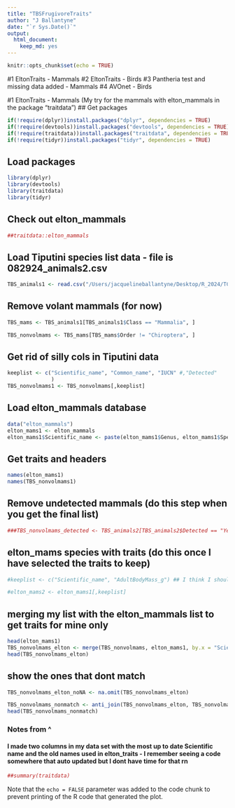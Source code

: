 ```yaml
---
title: "TBSFrugivoreTraits"
author: "J Ballantyne"
date: "`r Sys.Date()`"
output: 
  html_document: 
    keep_md: yes
---
```


```r
knitr::opts_chunk$set(echo = TRUE)
```

#1 EltonTraits - Mammals
#2 EltonTraits - Birds
#3 Pantheria test and missing data added - Mammals
#4 AVOnet - Birds

#1 EltonTraits - Mammals (My try for the mammals with elton_mammals in the package "traitdata")
## Get packages
```r
if(!require(dplyr))install.packages("dplyr", dependencies = TRUE)
if(!require(devtools))install.packages("devtools", dependencies = TRUE)
if(!require(traitdata))install.packages("traitdata", dependencies = TRUE)
if(!require(tidyr))install.packages("tidyr", dependencies = TRUE)
```
## Load packages
```r
library(dplyr)
library(devtools)
library(traitdata)
library(tidyr)
```
## Check out elton_mammals
```r
##traitdata::elton_mammals
```
## Load Tiputini species list data - file is 082924_animals2.csv
```r
TBS_animals1 <- read.csv("/Users/jacquelineballantyne/Desktop/R_2024/TCTS_data/082924_animals2.csv", header=T, as.is=T)
```
## Remove volant mammals (for now)
```r
TBS_mams <- TBS_animals1[TBS_animals1$Class == "Mammalia", ]

TBS_nonvolmams <- TBS_mams[TBS_mams$Order != "Chiroptera", ]
```
## Get rid of silly cols in Tiputini data
```r
keeplist <- c("Scientific_name", "Common_name", "IUCN" #,"Detected"
              )
TBS_nonvolmams1 <- TBS_nonvolmams[,keeplist]
```
## Load elton_mammals database
```r
data("elton_mammals")
elton_mams1 <- elton_mammals
elton_mams1$Scientific_name <- paste(elton_mams1$Genus, elton_mams1$Species, sep = " ")
```
## Get traits and headers
```r
names(elton_mams1)
names(TBS_nonvolmams1)
```

## Remove undetected mammals (do this step when you get the final list)
```r
###TBS_nonvolmams_detected <- TBS_animals2[TBS_animals2$Detected == "Yes", ]
```

## elton_mams species with traits (do this once I have selected the traits to keep)
```r
#keeplist <- c("Scientific_name", "AdultBodyMass_g") ## I think I should just skip this step and see if it works then go back and just keep ones that are complete for my list or nearly so

#elton_mams2 <- elton_mams1[,keeplist]
```
## merging my list with the elton_mammals list to get traits for mine only
```r
head(elton_mams1)
TBS_nonvolmams_elton <- merge(TBS_nonvolmams, elton_mams1, by.x = "Scientific_name", by.y = "Scientific_name", all.x = T, all.y = F)
head(TBS_nonvolmams_elton) 
```
## show the ones that dont match
```r
TBS_nonvolmams_elton_noNA <- na.omit(TBS_nonvolmams_elton)
```

```r
TBS_nonvolmams_nonmatch <- anti_join(TBS_nonvolmams_elton, TBS_nonvolmams_elton_noNA, by="Scientific_name")
head(TBS_nonvolmams_nonmatch)
```

### Notes from ^
#### I made two columns in my data set with the most up to date Scientific name and the old names used in elton_traits - I remember seeing a code somewhere that auto updated but I dont have time for that rn


```r
##summary(traitdata)
```

Note that the `echo = FALSE` parameter was added to the code chunk to prevent printing of the R code that generated the plot.
